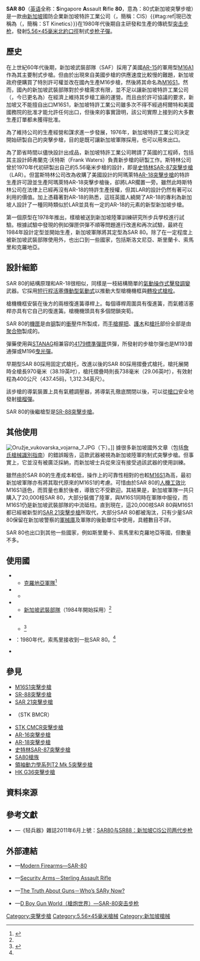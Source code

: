 {{noteTA
|G1=軍事
|G2=長度單位
|G3=Firearms
}}
{{Infobox Weapon
|name= SAR 80
|image= File:SAR 80 rifle.JPG
|image_size= 300px
|caption= SAR 80突擊步槍
|origin= {{flagcountry|Singapore}}
|type= [[突击步枪|突击步枪]]
<!-- Type selection -->
|is_ranged= yes
|is_bladed= 
|is_explosive= 
|is_artillery= 
|is_vehicle= 
|is_missile= 
|is_UK= 
<!-- Service history -->
|service= 
|used_by= 參見[[#使用國|使用國]]
|wars= [[南斯拉夫內戰|南斯拉夫內戰]]<br>[[索馬里內戰|索馬里內戰]]<br>[[斯里蘭卡內戰|斯里蘭卡內戰]]<br>[[基伍衝突|基伍衝突]]
<!-- Production history -->
|designer= [[弗蘭克·沃特斯|弗蘭克·沃特斯]]（Frank Waters）
|design_date= 1976—1984年
|manufacturer= 新加坡特許工業（Chartered Industries of Singapore，CIS）
|unit_cost= 
|production_date= 1980年—1980年代後期
|number= -{}-
* 新加坡：20,000枝
* 出口：數量不明
|variants= -{}-
* 標準型
* [[榴彈發射器|榴彈發射器]]型
<!-- General specifications -->
|spec_label= 
|weight= 空槍、無附件：3.7[[千克|千克]]（8.16[[磅|磅]]）
|length= <div class="NavFrame collapsed" style="color: black; background-color: #FFFFFF; margin: 0 auto; padding: 0 10px; text-align: left;"><div class="NavHead" style="background-color: #FFFFFF; margin: 0 auto; padding: 0 10px; font-weight:normal;"></div><div class="NavContent" style="background-color: #FFFFFF; margin: 0 auto; padding: 0 10px;">
* 槍托摺疊：738毫米（29.06英吋）
* 固定槍托／槍托伸展：970毫米（38.19英吋）
</div>
</div>
|part_length= 459毫米（18.07英吋）
|width= 
|height= 
|diameter= 
|crew= 
<!-- Ranged weapon specifications -->
|cartridge= -{}-
* [[5.56×45mm_NATO|5.56×45毫米M193]]
* [[.223_Remington|.223雷明登]]
|caliber= 5.56毫米（.223英吋）
|barrels= 1根，[[碳鋼|碳鋼]]製，[[膛線|膛線]]採用[[膛線#錘鍛（Hammer_forge）|冷鍛法]]加工製成，[[槍口|槍口]]裝有[[消焰器|消焰器]]
|action= <div class="NavFrame collapsed" style="color: black; background-color: #FFFFFF; margin: 0 auto; padding: 0 10px; text-align: left;"><div class="NavHead" style="background-color: #FFFFFF; margin: 0 auto; padding: 0 10px; font-weight:normal;"></div><div class="NavContent" style="background-color: #FFFFFF; margin: 0 auto; padding: 0 10px;">
* [[氣動式_(槍械)#短行程活塞傳動|短行程活塞傳動型氣動式]]
* [[轉拴式槍栓|轉拴式槍栓]]
</div>
</div>
|mode= {{Link-en|半自動槍械|Semi-automatic firearm|半自動}}、[[自動火器|全自動]]，可[[擊發調變槍械|靈巧轉換]]
|rate= 600—800發／分
|velocity= 940—970[[米每秒|米／秒]]（3,083.99—3,182.41[[英尺每秒|英尺／秒]]）
|range= 400[[米_(公尺)|公尺]]（437.45[[码|码]]，1,312.34[[英尺|英尺]]）
|max_range= 1,600公尺（1,749.78码，5,249.34英尺，0.99[[英里|英里]]）
|feed= 「[[标准化协议|STANAG]] 4179」接口彈匣<div class="NavFrame collapsed" style="color: black; background-color: #FFFFFF; margin: 0 auto; padding: 0 10px; text-align: left;"><div class="NavHead" style="background-color: #FFFFFF; margin: 0 auto; padding: 0 10px; font-weight:normal;"></div><div class="NavContent" style="background-color: #FFFFFF; margin: 0 auto; padding: 0 10px;">
* [[STANAG彈匣|STANAG]][[彈匣|彈匣]]
* [[C-Mag彈鼓|C-Mag]][[彈鼓|彈鼓]]
* 150發可拆卸式[[CL-Mag彈鼓|CL-Mag]][[彈鼓|彈鼓]]
</div>
</div>
|sights= [[機械瞄具|機械瞄具]]：金属覘孔式[[照門|照門]]及柱狀[[照準器|準星]]
<!-- 火炮規格 -->
|breech= 
|recoil= 
|carriage= 
|elevation= 
|traverse= 
<!-- 刃器規格 --> 
|blade_type= 
|hilt_type= 
|sheath_type= 
|head_type= 
|haft_type= 
<!-- 爆炸物內填炸藥規格 --> 
|filling= 
|filling_weight= 
|detonation= 
|yield= 
<!-- 車輛/飛彈規格 -->
|armour= 
|primary_armament= 
|secondary_arament= 
|engine= 
|engine_power= 
|transmission= 
|payload_capacity= 
|fuel_capacity= 
|pw_ratio= 
|suspension= 
|clearance= 
|vehicle_range= 
|speed= 
|guidance= 
|steering= 
<!-- Missiles only -->
|wingspan= 
|propellant= 
|ceiling= 
|altitude= 
|depth= 
|boost= 
|accuracy= 
|launch_platform= 
|transport= 
}}

'''SAR 80'''（[[英语|英语]]全称：'''S'''ingapore '''A'''ssault '''R'''ifle '''80'''，意為：80式新加坡突擊步槍）是一款由[[新加坡|新加坡]]國防企業新加坡特許工業公司（{{Lang-en|'''C'''hartered '''I'''ndustries of '''S'''ingapore}}，簡稱：CIS）{{#tag:ref|現已改稱為{{Link-en|新加坡技術動力|ST Kinetics}}（{{Lang-en|'''S'''ingapore '''T'''echnologies '''Kinetics'''}}，簡稱：ST Kinetics）}}在1980年代後期自主研發和生產的傳統型[[突击步枪|突击步枪]]，發射[[5.56×45mm_NATO|5.56×45毫米]][[北大西洋公约组织|北約]][[口徑|口徑]]制式[[步枪|步枪]][[子彈|子彈]]。

== 歷史 ==
在上世紀60年代後期，新加坡武裝部隊（SAF）採用了美國[[AR-15半自動步槍|AR-15]]的軍用型[[M16突擊步槍|M16A1]]作為其主要制式步槍。但由於出現來自美國步槍的供應速度比較慢的難題，新加坡政府便購買了特別許可權並改在國內生產M16步槍，然後將其命名為[[M16S1突擊步槍|M16S1]]。然而，國內的新加坡武裝部隊對於步槍需求有限，並不足以讓新加坡特許工業公司（{{Lang|en|'''C'''hartered '''I'''ndustries of '''S'''ingapore}}，今已更名為{{Link-en|新加坡技術動力|ST Kinetics}}）在經濟上維持其步槍工廠的運營。而且由於許可協議的要求，新加坡又不能擅自出口M16S1，新加坡特許工業公司雖多次不得不經過柯爾特和美國國務院的批准才能允許任何出口，但後來的事實證明，該公司實際上接到的大多數生產訂單都未獲得批准。

為了維持公司的生產經營和謀求進一步發展，1976年，新加坡特許工業公司決定開始研製自己的突擊步槍，目的是既可讓新加坡軍隊採用，也可以用來出口。

為了節省時間以儘快設計出成品，新加坡特許工業公司聘請了英國{{Link-en|史特林軍備公司|Sterling Armaments Company}}的工程師，包括其主設計師弗蘭克·沃特斯（Frank Waters）負責新步槍的研製工作。斯特林公司曾於1970年代初研製出自己的5.56毫米步槍的設計，即是[[史特林SAR-87突擊步槍|史特林SAR-87突擊步槍]]（LAR）。但當斯特林公司改為收購了美國設計的阿瑪萊特[[AR-18突擊步槍|AR-18突擊步槍]]的特許生產許可證並生產阿瑪萊特AR-18突擊步槍後，卻將LAR擱置一旁。雖然此時斯特林公司在法律上已經再沒有AR-18的特許生產授權，但其LAR的設計仍然有著可以利用的價值。加上憑藉著對AR-18的熟悉，這班英國人繞開了AR-18的專利為新加坡人設計了一種同時類似於LAR並具有一定的AR-18的元素的新型新加坡步槍。

第一個原型在1978年推出，樣槍被送到新加坡陸軍訓練研究所步兵學校進行試驗。根據試驗中發現的例如彈匣供彈不順等問題進行改進和再次試驗，最終在1984年設計定型並開始生產，新加坡軍隊將其定型為SAR 80。除了在一定程度上被新加坡武裝部隊使用外，也出口到一些國家，包括斯洛文尼亞、斯里蘭卡、索馬里和克羅地亞。

== 設計細節 ==
SAR 80的結構原理和AR-18很相似，同樣是一枝結構簡單的[[氣動式_(槍械)|氣動操作式]][[擊發調變槍械|擊發調變]]武器。它採用[[氣動式_(槍械)#短行程活塞傳動|短行程活塞傳動型氣動式]]以推動大型槍機機框與[[轉拴式槍栓|轉拴式槍栓]]。

槍機機框安裝在後方的兩根復進簧導桿上。每個導桿周圍具有復進簧，而氣體活塞桿亦具有它自己的復進簧。槍機機頭具有多個閉鎖突筍。

SAR 80的[[機匣|機匣]]是由[[钢|钢]]製的[[衝壓|衝壓]]件所製成，而[[手槍握把|手槍握把]]、[[護木|護木]]和[[槍托|槍托]]部份全部是由[[聚合物|聚合物]]製成的。

彈藥使用與[[标准化协议|STANAG]]相兼容的[[STANAG彈匣|4179標準]][[彈匣|彈匣]]供彈，所發射的步槍尔彈也是M193普通彈或M196[[曳光彈|曳光彈]]。

早期型SAR 80採用固定式槍托，改進以後的SAR 80採用摺疊式槍托，槍托展開時全槍長970毫米（38.19英吋），槍托摺疊時則長738毫米（29.06英吋），有效射程為400公尺（437.45码，1,312.34英尺）。

該步槍的導氣裝置上具有氣體調壓器，將導氣孔徹底關閉以後，可以從[[槍口|槍口]]安全地發射[[步槍用榴彈|槍榴彈]]。

SAR 80的後繼槍型是[[SR-88突擊步槍|SR-88突擊步槍]]。

== 其他使用 ==
[[File:Oružje_vukovarska_vojarna_7.JPG|thumb]]（下）。]]
據很多新加坡國外文章（包括[[詹氏資訊集團|詹氏槍械識別指南]]）的錯誤報告，這款武器被視為新加坡陸軍的制式突擊步槍。但事實上，它並沒有被廣泛採納，而新加坡士兵從來沒有接受過該武器的使用訓練。

雖然由於SAR 80的生產成本較低，操作上的可靠性相對的也較[[M16S1突擊步槍|M16S1]]為高，最初新加坡軍隊亦有將其取代原來的M16S1的考慮。可惜由於SAR 80的[[人因工程学|人機工效]]比M16S1遜色，而質量也重於後者，導致它不受歡迎。其結果是，新加坡軍隊一共只購入了20,000枝SAR 80，大部分裝備了陸軍，與M16S1同時在軍隊中服役，而M16S1仍是新加坡武裝部隊的中流砥柱。直到現在，這20,000枝SAR 80與M16S1都已經被新型的[[SAR_21突擊步槍|SAR 21突擊步槍]]所取代，大部分SAR 80都被淘汰，只有少量SAR 80保留在新加坡警察的[[軍械庫|軍械庫]]及軍隊的後勤單位中使用，具體數目不詳。

SAR 80也出口到其他一些國家，例如斯里蘭卡、索馬里和克羅地亞等國，但數量不多。

== 使用國 ==
* {{flagcountry|Croatia}}
** [[克羅埃西亞軍事|克羅地亞軍隊]]<ref name="popenker">{{cite web |url=http://world.guns.ru/assault/as55-e.htm |title=存档副本 |accessdate=2006-06-06 |deadurl=yes |archiveurl=https://web.archive.org/web/20060619185702/http://world.guns.ru/assault/as55-e.htm |archivedate=2006-06-19 }}</ref>
* {{flagcountry|Nepal}}
** {{Link-en|尼泊爾軍隊|Nepalese Armed Forces}}
* {{flagcountry|Singapore}}
** [[新加坡武裝部隊|新加坡武裝部隊]]（1984年開始採用）<ref name="popenker"/>
* {{flagcountry|Slovenia}}
** {{Link-en|斯洛文尼亞軍隊|Military of Slovenia}}<ref name="Chivers">{{cite news|url=http://atwar.blogs.nytimes.com/2012/01/25/somali-pirate-gun-locker-an-oddball-assault-rifle-at-sea/#|title=Somali Pirate Gun Locker: An Oddball Assault Rifle, at Sea|last=C. J.|first=CHIVERS|date=January 25, 2012|work=[[The_New_York_Times|The New York Times]]|publisher=[[The_New_York_Times_Company|The New York Times Company]]|accessdate=23 March 2013|archive-date=2013-05-12|archive-url=https://web.archive.org/web/20130512080655/http://atwar.blogs.nytimes.com/2012/01/25/somali-pirate-gun-locker-an-oddball-assault-rifle-at-sea/|dead-url=no}}</ref>
* {{flagcountry|Somalia}}：1980年代，索馬里接收到一批SAR 80。<ref name="Chivers"/>
* {{flagcountry|Sri Lanka}}

== 參見 ==
* [[M16S1突擊步槍|M16S1突擊步槍]]
* [[SR-88突擊步槍|SR-88突擊步槍]]
* [[SAR_21突擊步槍|SAR 21突擊步槍]]
* {{Link-en|BR18突擊步槍|BR18}}（STK BMCR）
* [[STK_CMCR突擊步槍|STK CMCR突擊步槍]]
* [[AR-16突擊步槍|AR-16突擊步槍]]
* [[AR-18突擊步槍|AR-18突擊步槍]]
* [[史特林SAR-87突擊步槍|史特林SAR-87突擊步槍]]
* [[SA80槍族|SA80槍族]]
* [[領袖動力學系列T2_Mk_5突擊步槍|領袖動力學系列T2 Mk 5突擊步槍]]
* [[HK_G36突擊步槍|HK G36突擊步槍]]

== 資料來源 ==
{{Reflist}}

== 參考文獻 ==
* {{zh-hans icon}}—《轻兵器》雜誌2011年6月上號：[http://www.xzbu.com/8/view-1052217.htm SAR80与SR88：新加坡CIS公司两代步枪]{{Wayback|url=http://www.xzbu.com/8/view-1052217.htm |date=20141016212646 }}

== 外部連結 ==
* {{en icon}}—[https://web.archive.org/web/20060619185702/http://world.guns.ru/assault/as55-e.htm Modern Firearms—SAR-80]
* {{en icon}}—[http://www.securityarms.com/20010315/galleryfiles/1700/1792.htm Security Arms－Sterling Assault Rifle]{{Wayback|url=http://www.securityarms.com/20010315/galleryfiles/1700/1792.htm |date=20141214021537 }}
* {{en icon}}—[http://www.thetruthaboutguns.com/2012/01/robert-farago/whos-sary-now/ The Truth About Guns－Who’s SARy Now?]{{Wayback|url=http://www.thetruthaboutguns.com/2012/01/robert-farago/whos-sary-now/ |date=20141012205609 }}
* {{zh-hans icon}}—[http://pewpewpew.work/singapore/sar80/sar80.htm D Boy Gun World（槍炮世界）—SAR-80突击步枪]{{Wayback|url=http://pewpewpew.work/singapore/sar80/sar80.htm |date=20200206073540 }}

{{新加坡科技工程有限公司}}
{{AR-16 derivatives}}

[[Category:突擊步槍|Category:突擊步槍]]
[[Category:5.56×45毫米槍械|Category:5.56×45毫米槍械]]
[[Category:新加坡槍械|Category:新加坡槍械]]